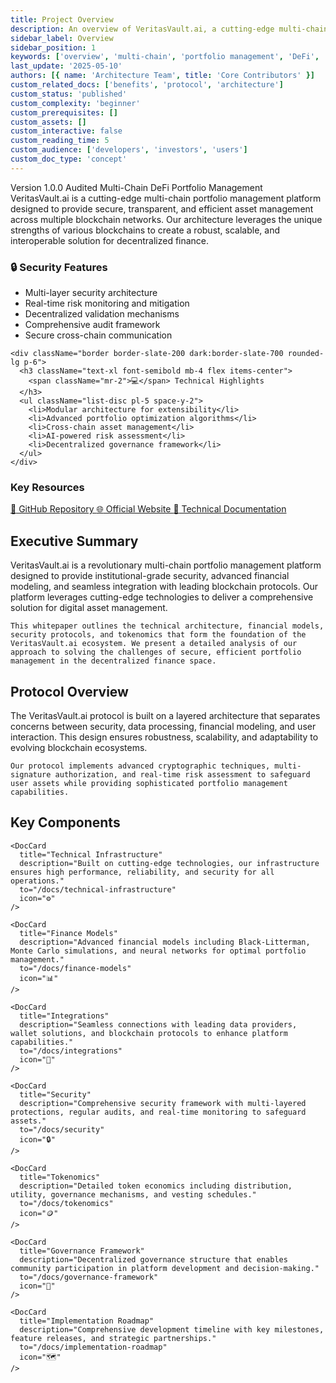 ```yaml
---
title: Project Overview
description: An overview of VeritasVault.ai, a cutting-edge multi-chain portfolio management platform
sidebar_label: Overview
sidebar_position: 1
keywords: ['overview', 'multi-chain', 'portfolio management', 'DeFi', 'VeritasVault']
last_update: '2025-05-10'
authors: [{ name: 'Architecture Team', title: 'Core Contributors' }]
custom_related_docs: ['benefits', 'protocol', 'architecture']
custom_status: 'published'
custom_complexity: 'beginner'
custom_prerequisites: []
custom_assets: []
custom_interactive: false
custom_reading_time: 5
custom_audience: ['developers', 'investors', 'users']
custom_doc_type: 'concept'
---
```



<SectionLevelOne id="project-overview" title="Project Overview">
  <div className="flex flex-wrap gap-2 mb-4">
    <Badge variant="primary">Version 1.0.0</Badge>
    <Badge variant="success">Audited</Badge>
    <Badge variant="info">Multi-Chain</Badge>
    <Badge variant="secondary">DeFi</Badge>
    <Badge variant="warning">Portfolio Management</Badge>
  </div>

  <ContentBlock>
    VeritasVault.ai is a cutting-edge multi-chain portfolio management platform designed to provide secure, transparent, and efficient asset management across multiple blockchain networks. Our architecture leverages the unique strengths of various blockchains to create a robust, scalable, and interoperable solution for decentralized finance.
  </ContentBlock>

  <div className="grid grid-cols-1 md:grid-cols-2 gap-6 my-6">
    <div className="border border-slate-200 dark:border-slate-700 rounded-lg p-6">
      <h3 className="text-xl font-semibold mb-4 flex items-center">
        <span className="mr-2">🔒</span> Security Features
      </h3>
      <ul className="list-disc pl-5 space-y-2">
        <li>Multi-layer security architecture</li>
        <li>Real-time risk monitoring and mitigation</li>
        <li>Decentralized validation mechanisms</li>
        <li>Comprehensive audit framework</li>
        <li>Secure cross-chain communication</li>
      </ul>
    </div>

    <div className="border border-slate-200 dark:border-slate-700 rounded-lg p-6">
      <h3 className="text-xl font-semibold mb-4 flex items-center">
        <span className="mr-2">💻</span> Technical Highlights
      </h3>
      <ul className="list-disc pl-5 space-y-2">
        <li>Modular architecture for extensibility</li>
        <li>Advanced portfolio optimization algorithms</li>
        <li>Cross-chain asset management</li>
        <li>AI-powered risk assessment</li>
        <li>Decentralized governance framework</li>
      </ul>
    </div>
  </div>

  <div className="border border-slate-200 dark:border-slate-700 rounded-lg p-6 mb-8">
    <h3 className="text-xl font-semibold mb-4">Key Resources</h3>
    <div className="flex flex-wrap gap-4">
      <a href="https://github.com/veritasvault" className="flex items-center text-blue-600 hover:text-blue-800">
        <span className="mr-2">📂</span> GitHub Repository
      </a>
      <a href="https://veritasvault.ai" className="flex items-center text-blue-600 hover:text-blue-800">
        <span className="mr-2">🌐</span> Official Website
      </a>
      <a href="/docs/technical-infrastructure" className="flex items-center text-blue-600 hover:text-blue-800">
        <span className="mr-2">📄</span> Technical Documentation
      </a>
    </div>
  </div>

  <h2 id="executive-summary" className="text-2xl font-bold mt-10 mb-4 border-b pb-2">Executive Summary</h2>
  
  <ContentBlock>
    VeritasVault.ai is a revolutionary multi-chain portfolio management platform designed to provide institutional-grade security, advanced financial modeling, and seamless integration with leading blockchain protocols. Our platform leverages cutting-edge technologies to deliver a comprehensive solution for digital asset management.

    This whitepaper outlines the technical architecture, financial models, security protocols, and tokenomics that form the foundation of the VeritasVault.ai ecosystem. We present a detailed analysis of our approach to solving the challenges of secure, efficient portfolio management in the decentralized finance space.
  </ContentBlock>

  <h2 id="protocol-overview" className="text-2xl font-bold mt-10 mb-4 border-b pb-2">Protocol Overview</h2>
  
  <ContentBlock>
    The VeritasVault.ai protocol is built on a layered architecture that separates concerns between security, data processing, financial modeling, and user interaction. This design ensures robustness, scalability, and adaptability to evolving blockchain ecosystems.

    Our protocol implements advanced cryptographic techniques, multi-signature authorization, and real-time risk assessment to safeguard user assets while providing sophisticated portfolio management capabilities.
  </ContentBlock>

  <h2 id="key-components" className="text-2xl font-bold mt-10 mb-4 border-b pb-2">Key Components</h2>
  
  <div className="grid grid-cols-1 md:grid-cols-2 gap-6 my-6">
    <DocCard
      title="Architecture"
      description="Our layered architecture provides a robust foundation for secure, scalable portfolio management across multiple blockchains."
      to="/docs/architecture"
      icon="🏗️"
    />
    
    <DocCard
      title="Technical Infrastructure"
      description="Built on cutting-edge technologies, our infrastructure ensures high performance, reliability, and security for all operations."
      to="/docs/technical-infrastructure"
      icon="⚙️"
    />
    
    <DocCard
      title="Finance Models"
      description="Advanced financial models including Black-Litterman, Monte Carlo simulations, and neural networks for optimal portfolio management."
      to="/docs/finance-models"
      icon="📊"
    />
    
    <DocCard
      title="Integrations"
      description="Seamless connections with leading data providers, wallet solutions, and blockchain protocols to enhance platform capabilities."
      to="/docs/integrations"
      icon="🔌"
    />
    
    <DocCard
      title="Security"
      description="Comprehensive security framework with multi-layered protections, regular audits, and real-time monitoring to safeguard assets."
      to="/docs/security"
      icon="🔒"
    />
    
    <DocCard
      title="Tokenomics"
      description="Detailed token economics including distribution, utility, governance mechanisms, and vesting schedules."
      to="/docs/tokenomics"
      icon="🪙"
    />
    
    <DocCard
      title="Governance Framework"
      description="Decentralized governance structure that enables community participation in platform development and decision-making."
      to="/docs/governance-framework"
      icon="📜"
    />
    
    <DocCard
      title="Implementation Roadmap"
      description="Comprehensive development timeline with key milestones, feature releases, and strategic partnerships."
      to="/docs/implementation-roadmap"
      icon="🗺️"
    />
  </div>
</SectionLevelOne>
